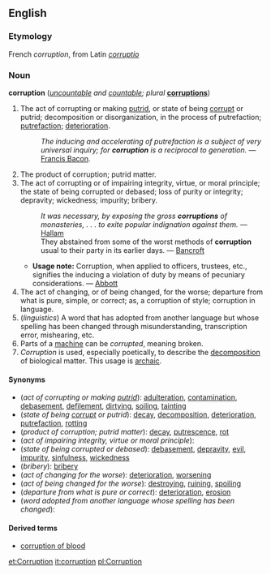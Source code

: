 ==English==
===Etymology===
French ''corruption'', from Latin ''[[corruptio]]''

===Noun===
'''corruption''' (''[[uncountable]] and [[countable]]; plural'' '''[[corruptions]]''')

#The act of corrupting or making [[putrid]], or state of being [[corrupt]] or putrid; decomposition or disorganization, in the process of putrefaction; [[putrefaction]]; [[deterioration]].
#:''The inducing and accelerating of putrefaction is a subject of very universal inquiry; for '''corruption''' is a reciprocal to generation.'' &mdash; [[w:Francis Bacon|Francis Bacon]].
#The product of corruption; putrid matter.
#The act of corrupting or of impairing integrity, virtue, or moral principle; the state of being corrupted or debased; loss of purity or integrity; depravity; wickedness; impurity; bribery.
#:''It was necessary, by exposing the gross '''corruptions''' of monasteries, . . . to exite popular indignation against them.'' &mdash; [[w:Arthur Hallam|Hallam]]
#:They abstained from some of the worst methods of '''corruption''' usual to their party in its earlier days. &mdash; [[w:Bancroft|Bancroft]]
#*'''Usage note:''' Corruption, when applied to officers, trustees, etc., signifies the inducing a violation of duty by means of pecuniary considerations. &mdash; [[w:Abbott|Abbott]]
#The act of changing, or of being changed, for the worse; departure from what is pure, simple, or correct; as, a corruption of style; corruption in language.
#(''linguistics'') A word that has adopted from another language but whose spelling has been changed through misunderstanding, transcription error, mishearing, etc.
#Parts of a [[machine]] can be ''corrupted'', meaning broken.
#''Corruption'' is used, especially poetically, to describe the [[decomposition]] of biological matter. This usage is [[archaic]].

====Synonyms====

*(''act of corrupting or making [[putrid]]''): [[adulteration]], [[contamination]], [[debasement]], [[defilement]], [[dirtying]], [[soiling]], [[tainting]]
*(''state of being [[corrupt]] or putrid''): [[decay]], [[decomposition]], [[deterioration]], [[putrefaction]], [[rotting]]
*(''product of corruption; putrid matter''): [[decay]], [[putrescence]], [[rot]]
*(''act of impairing integrity, virtue or moral principle''):
*(''state of being corrupted or debased''): [[debasement]], [[depravity]], [[evil]], [[impurity]], [[sinfulness]], [[wickedness]]
*(''bribery''): [[bribery]]
*(''act of changing for the worse''): [[deterioration]], [[worsening]]
*(''act of being changed for the worse''): [[destroying]], [[ruining]], [[spoiling]]
*(''departure from what is pure or correct''): [[deterioration]], [[erosion]]
*(''word adopted from another language whose spelling has been changed''):
<!--where might these go?
*[[deprivation]
*[[debasement]]
*[[taint]]
-->

====Derived terms====
*[[corruption of blood]]
<!--move to their own pages
*'''Corruption of blood,''' ''(Law):'' taint or impurity of blood, in consequence of an act of attainder of treason or felony, by which a person is disabled from inheriting any estate or from transmitting it to others.
**'''Corruption of blood''' can be removed only by act of Parliament. - [[Blackstone]]
-->

{{webster}}

[[et:Corruption]]
[[it:corruption]]
[[pl:Corruption]]